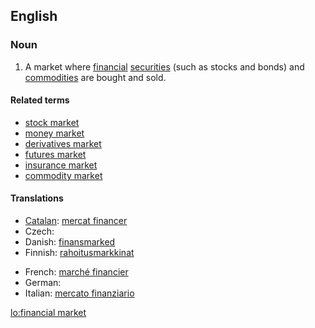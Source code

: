 {{wikipedia}}
==English==

===Noun===
{{en-noun|s|sg=[[financial]] [[market]]}}

# A market where [[financial]] [[securities]] (such as stocks and bonds) and [[commodity|commodities]] are bought and sold.

====Related terms====
* [[stock market]]
* [[money market]]
* [[derivatives market]]
* [[futures market]]
* [[insurance market]]
* [[commodity market]]

====Translations====
{{trans-top|financial market}}
* [[Catalan]]: [[mercat financer]]
* Czech: {{t-|cs|finanční trh|m}}
* Danish: [[finansmarked]] {{n}}
* Finnish: [[rahoitus]][[markkina]]t
{{trans-mid}}
* French: [[marché financier]]
* German: {{t|de|Finanzmarkt|m}}
* Italian: [[mercato finanziario]] {{m}}
{{trans-bottom}}

[[lo:financial market]]